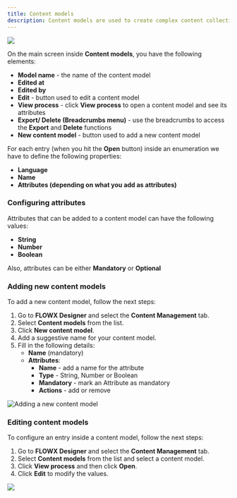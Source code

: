 ```yaml
---
title: Content models
description: Content models are used to create complex content collections using customizable pieces of content. For example, you can define content models for an article that will be displayed on a page, creating customizable content.
---
```


![](https://s3.eu-west-1.amazonaws.com/docx.flowx.ai/platform-deep-dive/content_models.png)

On the main screen inside **Content models**, you have the following elements:

* **Model name** - the name of the content model
* **Edited at**
* **Edited by**
* **Edit** - button used to edit a content model
* **View process** - click **View process** to open a content model and see its attributes
* **Export/ Delete (Breadcrumbs menu)** - use the breadcrumbs to access the **Export** and **Delete** functions
* **New content model** - button used to add a new content model

For each entry (when you hit the **Open** button) inside an enumeration we have to define the following properties:

* **Language**
* **Name**
* **Attributes (depending on what you add as attributes)**

### Configuring attributes

Attributes that can be added to a content model can have the following values:

* **String**
* **Number**
* **Boolean**

Also, attributes can be either **Mandatory** or **Optional**

### Adding new content models

To add a new content model, follow the next steps:

1. Go to **FLOWX Designer** and select the **Content Management** tab.
2. Select **Content models** from the list.
3. Click **New content model**.
4. Add a suggestive name for your content model.
5. Fill in the following details:
   * **Name** (mandatory)
   * **Attributes**:
     * **Name** - add a name for the attribute
     * **Type** - String, Number or Boolean
     * **Mandatory** - mark an Attribute as mandatory
     * **Actions** - add or remove

![Adding a new content model](https://s3.eu-west-1.amazonaws.com/docx.flowx.ai/platform-deep-dive/adding_new_content_model.png)

### Editing content models

To configure an entry inside a content model, follow the next steps:

1. Go to **FLOWX Designer** and select the **Content Management** tab.
2. Select **Content models** from the list and select a content model.
3. Click **View process** and then click **Open**.
4. Click **Edit** to modify the values.

![](https://s3.eu-west-1.amazonaws.com/docx.flowx.ai/platform-deep-dive/edit_content_model.gif)